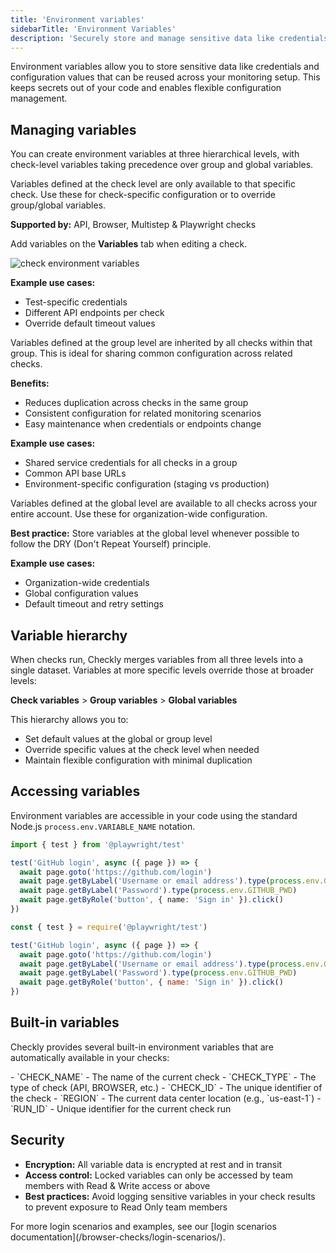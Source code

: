 ```yaml
---
title: 'Environment variables'
sidebarTitle: 'Environment Variables'
description: 'Securely store and manage sensitive data like credentials and configuration values across your monitoring checks'
---
```


Environment variables allow you to store sensitive data like credentials and configuration values that can be reused across your monitoring setup. This keeps secrets out of your code and enables flexible configuration management.

## Managing variables

You can create environment variables at three hierarchical levels, with check-level variables taking precedence over group and global variables.

<Accordion title="Check-level variables">
Variables defined at the check level are only available to that specific check. Use these for check-specific configuration or to override group/global variables.

**Supported by:** API, Browser, Multistep & Playwright checks

Add variables on the **Variables** tab when editing a check.

![check environment variables](/images/docs/images/browser-checks/check-environment-variables.png)

**Example use cases:**
- Test-specific credentials
- Different API endpoints per check
- Override default timeout values
</Accordion>

<Accordion title="Group-level variables">
Variables defined at the group level are inherited by all checks within that group. This is ideal for sharing common configuration across related checks.

**Benefits:**
- Reduces duplication across checks in the same group
- Consistent configuration for related monitoring scenarios
- Easy maintenance when credentials or endpoints change

**Example use cases:**
- Shared service credentials for all checks in a group
- Common API base URLs
- Environment-specific configuration (staging vs production)
</Accordion>

<Accordion title="Global variables">
Variables defined at the global level are available to all checks across your entire account. Use these for organization-wide configuration.

**Best practice:** Store variables at the global level whenever possible to follow the DRY (Don't Repeat Yourself) principle.

**Example use cases:**
- Organization-wide credentials
- Global configuration values
- Default timeout and retry settings
</Accordion>

## Variable hierarchy

When checks run, Checkly merges variables from all three levels into a single dataset. Variables at more specific levels override those at broader levels:

**Check variables** > **Group variables** > **Global variables**

This hierarchy allows you to:
- Set default values at the global or group level
- Override specific values at the check level when needed
- Maintain flexible configuration with minimal duplication

## Accessing variables

Environment variables are accessible in your code using the standard Node.js `process.env.VARIABLE_NAME` notation.

<Accordion title="Example: GitHub login">
<CodeGroup dropdown>

```ts variables.spec.ts
import { test } from '@playwright/test'

test('GitHub login', async ({ page }) => {
  await page.goto('https://github.com/login')
  await page.getByLabel('Username or email address').type(process.env.GITHUB_USER)
  await page.getByLabel('Password').type(process.env.GITHUB_PWD)
  await page.getByRole('button', { name: 'Sign in' }).click()
})
```

```js variables.spec.js
const { test } = require('@playwright/test')

test('GitHub login', async ({ page }) => {
  await page.goto('https://github.com/login')
  await page.getByLabel('Username or email address').type(process.env.GITHUB_USER)
  await page.getByLabel('Password').type(process.env.GITHUB_PWD)
  await page.getByRole('button', { name: 'Sign in' }).click()
})
```

</CodeGroup>
</Accordion>

## Built-in variables

Checkly provides several built-in environment variables that are automatically available in your checks:

<Accordion title="Runtime variables">
- `CHECK_NAME` - The name of the current check
- `CHECK_TYPE` - The type of check (API, BROWSER, etc.)
- `CHECK_ID` - The unique identifier of the check
- `REGION` - The current data center location (e.g., `us-east-1`)
- `RUN_ID` - Unique identifier for the current check run
</Accordion>

## Security

- **Encryption:** All variable data is encrypted at rest and in transit
- **Access control:** Locked variables can only be accessed by team members with Read & Write access or above
- **Best practices:** Avoid logging sensitive variables in your check results to prevent exposure to Read Only team members

<Note>
For more login scenarios and examples, see our [login scenarios documentation](/browser-checks/login-scenarios/).
</Note>
